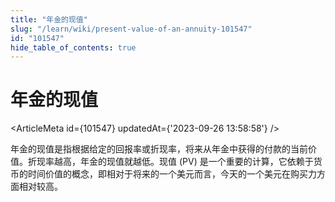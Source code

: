 ```yaml
---
title: "年金的现值"
slug: "/learn/wiki/present-value-of-an-annuity-101547"
id: "101547"
hide_table_of_contents: true
---
```



# 年金的现值

<ArticleMeta id={101547} updatedAt={'2023-09-26 13:58:58'} />
<div className='border-solid border-b border-t-0 my-4 border-[var(--ifm-color-gray-300)]' />

年金的现值是指根据给定的回报率或折现率，将来从年金中获得的付款的当前价值。折现率越高，年金的现值就越低。现值 (PV) 是一个重要的计算，它依赖于货币的时间价值的概念，即相对于将来的一个美元而言，今天的一个美元在购买力方面相对较高。

